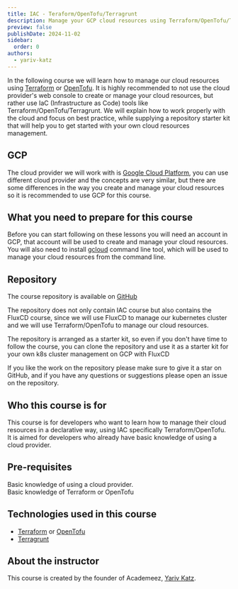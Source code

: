 ```yaml
---
title: IAC - Teraform/OpenTofu/Terragrunt
description: Manage your GCP cloud resources using Terraform/OpenTofu/Terragrunt
preview: false
publishDate: 2024-11-02
sidebar:
  order: 0
authors:
  - yariv-katz
---
```


In the following course we will learn how to manage our cloud resources using [Terraform](https://developer.hashicorp.com/terraform) or [OpenTofu](https://opentofu.org/).
It is highly recommended to not use the cloud provider's web console to create or manage your cloud resources, but rather use IaC (Infrastructure as Code) tools like Terraform/OpenTofu/Terragrunt.
We will explain how to work properly with the cloud and focus on best practice, while supplying a repository starter kit that will help you to get started with your own cloud resources management.

## GCP

The cloud provider we will work with is [Google Cloud Platform](https://cloud.google.com/), you can use different cloud provider and the concepts are very similar, but there are some differences in the way you create and manage your cloud resources
so it is recommended to use GCP for this course.

## What you need to prepare for this course

Before you can start following on these lessons you will need an account in GCP, that account will be used to create and manage your cloud resources.
You will also need to install [gcloud](https://cloud.google.com/sdk/docs/install) command line tool, which will be used to manage your cloud resources from the command line.

## Repository

The course repository is available on [GitHub](https://github.com/ywarezk/academeez-k8s-flux)

The repository does not only contain IAC course but also contains the FluxCD course, since we will use FluxCD to manage our kubernetes cluster and we will use Terraform/OpenTofu to manage our cloud resources.

The repository is arranged as a starter kit, so even if you don't have time to follow the course, you can clone the repository and use it as a starter kit for your own k8s cluster management on GCP with FluxCD

If you like the work on the repository please make sure to give it a star on GitHub, and if you have any questions or suggestions please open an issue on the repository.

## Who this course is for

This course is for developers who want to learn how to manage their cloud resources in a declarative way, using IAC specifically Terraform/OpenTofu.
It is aimed for developers who already have basic knowledge of using a cloud provider.

## Pre-requisites

Basic knowledge of using a cloud provider.  
Basic knowledge of Terraform or OpenTofu

## Technologies used in this course

- [Terraform](https://developer.hashicorp.com/terraform) or [OpenTofu](https://opentofu.org/)
- [Terragrunt](https://terragrunt.gruntwork.io/)


## About the instructor

This course is created by the founder of Academeez, [Yariv Katz](https://www.academeez.com/authors/yariv-katz).

